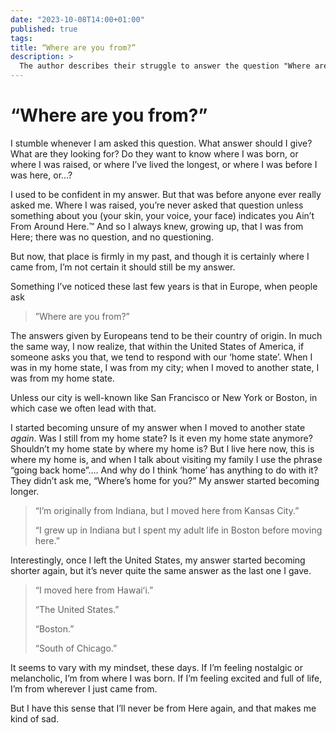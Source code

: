 ```yaml
---
date: "2023-10-08T14:00+01:00"
published: true
tags:
title: “Where are you from?”
description: >
  The author describes their struggle to answer the question "Where are you from?" They realize that the answer depends on the context, and that they may never feel like they are truly from “here" again.
---
```

# “Where are you from?”
I stumble whenever I am asked this question. What answer should I give? What are they looking for? Do they want to know where I was born, or where I was raised, or where I’ve lived the longest, or where I was before I was here, or…?

I used to be confident in my answer. But that was before anyone ever really asked me. Where I was raised, you’re never asked that question unless something about you (your skin, your voice, your face) indicates you Ain’t From Around Here.™️ And so I always knew, growing up, that I was from Here; there was no question, and no questioning.

But now, that place is firmly in my past, and though it is certainly where I came from, I’m not certain it should still be my answer.

<Stars/>

Something I’ve noticed these last few years is that in Europe, when people ask
>”Where are you from?”

The answers given by Europeans tend to be their country of origin. In much the same way, I now realize, that within the United States of America, if someone asks you that, we tend to respond with our ‘home state’. When I was in my home state, I was from my city; when I moved to another state, I was from my home state.
<aside>
Unless our city is well-known like San Francisco or New York or Boston, in which case we often lead with that.
</aside>

I started becoming unsure of my answer when I moved to another state _again_. Was I still from my home state? Is it even my home state anymore? Shouldn’t my home state by where my home is? But I live here now, this is where my home is, and when I talk about visiting my family I use the phrase “going back home”…. And why do I think ‘home’ has anything to do with it? They didn’t ask me, “Where’s home for you?” My answer started becoming longer.
> “I’m originally from Indiana, but I moved here from Kansas City.”
>
> “I grew up in Indiana but I spent my adult life in Boston before moving here.”

Interestingly, once I left the United States, my answer started becoming shorter again, but it’s never quite the same answer as the last one I gave.
> “I moved here from Hawaiʻi.”
> 
> “The United States.”
> 
> “Boston.”
>
> “South of Chicago.”

It seems to vary with my mindset, these days. If I’m feeling nostalgic or melancholic, I’m from where I was born. If I’m feeling excited and full of life, I’m from wherever I just came from.

But I have this sense that I’ll never be from Here again, and that makes me kind of sad.